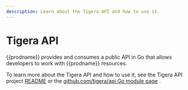 ```yaml
---
description: Learn about the Tigera API and how to use it.
---
```


# Tigera API

{{prodname}} provides and consumes a public API in Go that allows
developers to work with {{prodname}} resources.

To learn more about the Tigera API and how to use it, see the Tigera API project [README](https://github.com/tigera/api/blob/master/README.md) or
the [github.com/tigera/api Go module page](https://pkg.go.dev/github.com/tigera/api)
.
